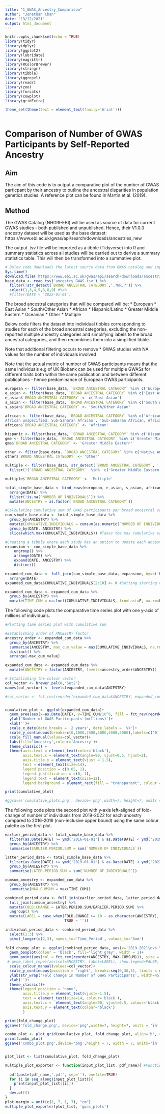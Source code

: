 ```yaml
---
title: "1_GWAS_Ancestry_Comparison"
author: "Jonathan Chan"
date: "13/12/2021"
output: html_document
---
```


```r
knitr::opts_chunk$set(echo = TRUE)
library(tidyr)
library(dplyr)
library(ggplot2)
library(lubridate)
library(magrittr)
library(RColorBrewer)
library(stringr)
library(tibble)
library(ggrepel)
library(readr)
library(zoo)
library(forcats)
library(cowplot)
library(gridExtra)

theme_set(theme(text = element_text(family='Arial')))
  
```

# Comparison of Number of GWAS Participants by Self-Reported Ancestry

## Aim

The aim of this code is to output a comparative plot of the number of GWAS particpant by their ancestry to outline the ancestral disparities in population genetics studies. A reference plot can be found in Martin et al. (2019).

## Method

The GWAS Catalog (NHGRI-EBI) will be used as source of data for current GWAS studies - both published and unpublished.
Hence, their V1.0.3 ancestry dataset will be used as the base dataset: https://www.ebi.ac.uk/gwas/api/search/downloads/ancestries_new

The output .tsv file will be imported as a tibble (Tidyverse) into R and summary statistics across all studies will be carried out to derive a summary statistics table. This will then be transformed into a summative plot.

```r
# Below code downloads the latest source data from GWAS catalog and imports it as a tibble into R and discarding columns which aren't required.
Sys.time()
download.file('https://www.ebi.ac.uk/gwas/api/search/downloads/ancestries_new', 'ancestry_GWAS.tsv')
base_data <- read_tsv('ancestry_GWAS.tsv') %>%
  filter(!str_detect(`BROAD ANCESTRAL CATEGORY`,'.?NR.?')) %>%
  select(1,3,4,5,6,8,9) #%>%
  #filter(DATE < '2022-01-01')
```

The broad ancestral categories that will be compared  will be:
* European
* East Asian
* South/Other Asian
* African
* Hispanic/Latino
* Greater Middle Eastern
* Oceanian
* Other
* Multiple

Below code filters the dataset into individual tibbles corresponding to studies for each of the broad ancestral categories, excluding the non-reported multiple ancestry categories and simplifying labels to the broad ancestral categories, and then recombines them into a simplified tibble.

Note that additional filtering occurs to remove
* GWAS studies with NA values for the number of individuals involved

Note that the actual metric of number of GWAS participants means that the same individuals e.g of UK Biobank can be used for multiple GWASs for different traits both within the same publication and between different publications - hence predominance of European GWAS participants.

```r
european <- filter(base_data, `BROAD ANCESTRAL CATEGORY` %in% c('European'))
e_asian <- filter(base_data, `BROAD ANCESTRAL CATEGORY` %in% c('East Asian','South East Asian', 'East Asian, Asian unspecified'))
e_asian$`BROAD ANCESTRAL CATEGORY` <- c('East Asian')
s_asian <- filter(base_data, `BROAD ANCESTRAL CATEGORY` %in% c('South Asian','Central Asian', 'Asian unspecified', 'South Asian, East Asian ', 'South Asian, South East Asian', 'South Asian, South East Asian, East Asian','South East Asian, East Asian', 'South East Asian, South Asian, East Asian'))
s_asian$`BROAD ANCESTRAL CATEGORY` <- 'South/Other Asian'
  
african <- filter(base_data, `BROAD ANCESTRAL CATEGORY` %in% c('African American or Afro-Caribbean','African unspecified', 'Sub-Saharan African', 'African American or Afro-Caribbean, African unspecified', 'African unspecified, African American or Afro-Caribbean', 'Sub-Saharan African, African unspecified', '	
African unspecified, Sub-Saharan African', 'Sub-Saharan African, African American or Afro-Caribbean'))
african$`BROAD ANCESTRAL CATEGORY` <- 'African'

hispanic <- filter(base_data, `BROAD ANCESTRAL CATEGORY` %in% c('Hispanic or Latin American'))
gme <- filter(base_data, `BROAD ANCESTRAL CATEGORY` %in% c('Greater Middle Eastern (Middle Eastern, North African or Persian)'))
gme$`BROAD ANCESTRAL CATEGORY` <- 'Greater Middle Eastern'

other <- filter(base_data, `BROAD ANCESTRAL CATEGORY` %in% c('Native American','Oceanian','Aboriginal Australian','Other','Other admixed ancestry'))
other$`BROAD ANCESTRAL CATEGORY` <- 'Other'

multiple <- filter(base_data, str_detect(`BROAD ANCESTRAL CATEGORY`, ',')) %>%
  filter(!(`BROAD ANCESTRAL CATEGORY`  %in%  c('Greater Middle Eastern (Middle Eastern, North African or Persian)', 'Sub-Saharan African, African American or Afro-Caribbean', 'Sub-Saharan African, African unspecified', 'East Asian, Asian unspecified', 'South Asian, East Asian ', 'South Asian, South East Asian', 'South Asian, South East Asian, East Asian','South East Asian, East Asian', 'South East Asian, South Asian, East Asian')))

multiple$`BROAD ANCESTRAL CATEGORY` <- 'Multiple'

total_simple_base_data <- bind_rows(european, e_asian, s_asian, african, hispanic, gme, other, multiple) %>%
  arrange(DATE) %>%
  filter(!is.na(`NUMBER OF INDIVIDUALS`)) %>%
  mutate(ANCESTRY = as.factor(`BROAD ANCESTRAL CATEGORY`))

#Calculating cumulative sum of GWAS participants per broad ancestral category
cum_simple_base_data <- total_simple_base_data %>%
  group_by(ANCESTRY) %>%
  mutate(CUMULATIVE_INDIVIDUALS = cumsum(as.numeric(`NUMBER OF INDIVIDUALS`))) %>% # Sums over all the studies within a single publication!
  group_by(DATE, ANCESTRY) %>%
  slice(which.max(CUMULATIVE_INDIVIDUALS)) #Takes the max cumulative value per date and per ancestry

#Creating a tibble where each study has an option to update each ancestry type over time so each ancestry spans all of the time period
expansion <- cum_simple_base_data %>%
    ungroup() %>%
    arrange(DATE) %>% 
    expand(DATE, ANCESTRY) %>% 
    distinct()

expanded_cum_data <- full_join(cum_simple_base_data, expansion, by=c('DATE', 'ANCESTRY')) %>%
  arrange(DATE)
expanded_cum_data$CUMULATIVE_INDIVIDUALS[2:10] <- 0 #Setting starting values of GWAS participants = 0 for non-Europeans

expanded_cum_data <- expanded_cum_data %>%
  group_by(ANCESTRY) %>%
  mutate(TIME_CUM = na.locf(CUMULATIVE_INDIVIDUALS, fromLast=F, na.rm=F))
```

The following code plots the comparative time series plot with one y-axis of millions of individuals. 

```r
#Plotting time series plot with cumulative sum

#Establishing order of ANCESTRY factor
ancestry_order <- expanded_cum_data %>%
  group_by(ANCESTRY) %>%
  summarise(ANCESTRY, max_cum_value = max(CUMULATIVE_INDIVIDUALS, na.rm=TRUE)) %>%
  distinct() %>%
  arrange(-max_cum_value)

expanded_cum_data <- expanded_cum_data %>%
  mutate(ANCESTRY = factor(ANCESTRY, levels=ancestry_order$ANCESTRY))

# Establishing the colour vector
col_vector <- brewer.pal(8,'Set2')
names(col_vector) <- levels(expanded_cum_data$ANCESTRY)

#col_vector <- fct_rev(reorder(expanded_cum_data$ANCESTRY, expanded_cum_data$TIME_CUM))


cumulative_plot <- ggplot(expanded_cum_data)+
  geom_area(aes(x=as.Date(DATE), y=TIME_CUM/10^6, fill = fct_rev(reorder(expanded_cum_data$ANCESTRY, expanded_cum_data$TIME_CUM))), position = 'stack', col = 'black')+
  ylab('Number of GWAS Participants (millions)')+
  xlab('')+
  scale_x_date(date_breaks = '2 years', date_labels = '%Y')+
  scale_y_continuous(breaks=c(0,1000,2000,3000,4000,5000),labels=c('0','1,000','2,000','3,000','4,000','5,000'))+
  scale_fill_manual(values=col_vector)+
  labs(fill='Ancestry',colour='Ancestry')+
  theme_classic() +
  theme(axis.text = element_text(color='black'),
        axis.text.x = element_text(angle=90, vjust=0.5, hjust=2),
        axis.title.y = element_text(vjust = 1.5),
        text = element_text(size=14),
        legend.position = c(0.05, 1),
        legend.justification = c(0, 1),
        legend.text = element_text(size=12),
        legend.background = element_rect(fill = "transparent", colour = NA))

print(cumulative_plot)

#ggsave('cumulative_plots.png', device='png',width=7, height=7, units = 'in', plot = cumulative_plot)


```

The following code plots the second plot with y-axis left-aligned of fold-change of number of individuals from 2019-2022 for each ancestry compared to 2016-2019 (non-inclusive upper bound) using the same colour palette as the first plot.

```r

earlier_period_data <- total_simple_base_data %>%
  filter(as.Date(DATE) >= ymd('2016-01-01') & as.Date(DATE) < ymd('2019-01-01')) %>%
  group_by(ANCESTRY) %>%
  summarise(EARLIER.PERIOD.SUM = sum(`NUMBER OF INDIVIDUALS`))

latter_period_data <- total_simple_base_data %>%
  filter(as.Date(DATE) >= ymd('2019-01-01') & as.Date(DATE) < ymd('2022-01-01')) %>%
  group_by(ANCESTRY) %>%
  summarise(LATER.PERIOD.SUM = sum(`NUMBER OF INDIVIDUALS`))

cumsum_ancestry <- expanded_cum_data %>%
  group_by(ANCESTRY) %>%
  summarise(MAX.CUMSUM = max(TIME_CUM))

combined_period_data <- full_join(earlier_period_data, latter_period_data) %>%
  full_join(cumsum_ancestry) %>%
  mutate(FOLD.CHANGE = LATER.PERIOD.SUM/EARLIER.PERIOD.SUM) %>%
  ungroup() %>%
  mutate(LABEL = case_when(FOLD.CHANGE >= 10 ~ as.character(ANCESTRY),
                           TRUE ~ ''))

individual_period_data <- combined_period_data %>%
  select(1:3) %>%
  pivot_longer(c(2,3), names_to='Time_Period', values_to='Sum')
  
fold_change_plot <- ggplot(combined_period_data, aes(x='2019-2021\nvs.\n2016-2018', y= FOLD.CHANGE))+
  geom_boxplot(colour = 'black', fill='light grey', width = 1)+
  geom_point(aes(col = fct_rev(reorder(ANCESTRY, MAX.CUMSUM))), size = 2.5)+
 # geom_label_repel(aes(col=ANCESTRY, label=LABEL), show.legend=FALSE, nudge_x = 1)+
  scale_colour_manual(values=col_vector)+
  scale_y_continuous(position = 'right', breaks=seq(0,30,5), limits = c(0,30))+
  ylab(str_wrap('Fold Change in Number of GWAS Participants', width=45))+
  xlab('')+
  theme_classic()+
  theme(legend.position = 'none',
        axis.title.y = element_text(vjust=-1.5),
        text = element_text(size=14, colour='black'),
        axis.text.x =  element_text(angle=90, vjust=0.5, colour='black'),
        axis.text.y = element_text(colour='black')
        )

print(fold_change_plot)
ggsave('fold_change.png', device='png',width=7, height=7, units = 'in', plot = fold_change_plot)

combo_plot <- plot_grid(cumulative_plot, fold_change_plot, align='h', rel_widths = c(0.8,0.2))
print(combo_plot)
ggsave('combo_plot.png',device='png',height = 7, width = 7, units='in', combo_plot)


plot_list <- list(cumulative_plot, fold_change_plot)

multiple_plot_exporter <- function(input_plot_list, pdf_name){ #Function to export several ggplot objects into single pdf
  
  pdf(paste(pdf_name,'.pdf', sep=''), onefile=TRUE)
  for (i in seq_along(input_plot_list)){
    print(input_plot_list[[i]])
  }
  dev.off()
}
plot.margin = unit(c(1, 7, 1, 7), "cm")
multiple_plot_exporter(plot_list, 'gwas_plots')
```

